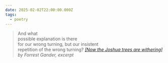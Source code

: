 ```yaml
---
date: 2025-02-02T22:00:00.000Z
tags:
  - poetry
---
```

> And what<br/>
> possible explanation is there<br/>
> for our wrong turning, but our insistent<br/>
> repetition of the wrong turning?
> <cite><i>[[Now the Joshua trees are withering]](https://poems.com/poem/now-the-joshua-trees-are-withering)</i> by Forrest Gander, excerpt</cite>
